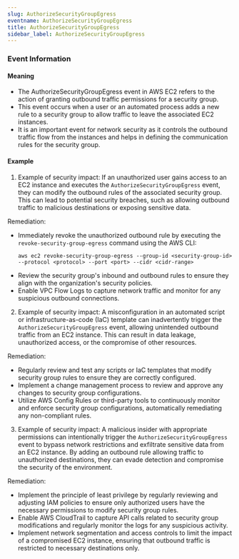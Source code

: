 ```yaml
--- 
slug: AuthorizeSecurityGroupEgress
eventname: AuthorizeSecurityGroupEgress
title: AuthorizeSecurityGroupEgress
sidebar_label: AuthorizeSecurityGroupEgress
---
```

                       


### Event Information

#### Meaning

- The AuthorizeSecurityGroupEgress event in AWS EC2 refers to the action of granting outbound traffic permissions for a security group.
- This event occurs when a user or an automated process adds a new rule to a security group to allow traffic to leave the associated EC2 instances.
- It is an important event for network security as it controls the outbound traffic flow from the instances and helps in defining the communication rules for the security group.

#### Example

1. Example of security impact: If an unauthorized user gains access to an EC2 instance and executes the `AuthorizeSecurityGroupEgress` event, they can modify the outbound rules of the associated security group. This can lead to potential security breaches, such as allowing outbound traffic to malicious destinations or exposing sensitive data.

Remediation:
- Immediately revoke the unauthorized outbound rule by executing the `revoke-security-group-egress` command using the AWS CLI:
  ```
  aws ec2 revoke-security-group-egress --group-id <security-group-id> --protocol <protocol> --port <port> --cidr <cidr-range>
  ```
- Review the security group's inbound and outbound rules to ensure they align with the organization's security policies.
- Enable VPC Flow Logs to capture network traffic and monitor for any suspicious outbound connections.

2. Example of security impact: A misconfiguration in an automated script or infrastructure-as-code (IaC) template can inadvertently trigger the `AuthorizeSecurityGroupEgress` event, allowing unintended outbound traffic from an EC2 instance. This can result in data leakage, unauthorized access, or the compromise of other resources.

Remediation:
- Regularly review and test any scripts or IaC templates that modify security group rules to ensure they are correctly configured.
- Implement a change management process to review and approve any changes to security group configurations.
- Utilize AWS Config Rules or third-party tools to continuously monitor and enforce security group configurations, automatically remediating any non-compliant rules.

3. Example of security impact: A malicious insider with appropriate permissions can intentionally trigger the `AuthorizeSecurityGroupEgress` event to bypass network restrictions and exfiltrate sensitive data from an EC2 instance. By adding an outbound rule allowing traffic to unauthorized destinations, they can evade detection and compromise the security of the environment.

Remediation:
- Implement the principle of least privilege by regularly reviewing and adjusting IAM policies to ensure only authorized users have the necessary permissions to modify security group rules.
- Enable AWS CloudTrail to capture API calls related to security group modifications and regularly monitor the logs for any suspicious activity.
- Implement network segmentation and access controls to limit the impact of a compromised EC2 instance, ensuring that outbound traffic is restricted to necessary destinations only.

 